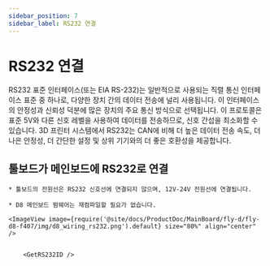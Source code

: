 ```yaml
---
sidebar_position: 7
sidebar_label: RS232 연결
---
```






# RS232 연결

RS232 표준 인터페이스(또는 EIA RS-232)는 일반적으로 사용되는 직렬 통신 인터페이스 표준 중 하나로, 다양한 장치 간의 데이터 전송에 널리 사용됩니다. 이 인터페이스의 안정성과 신뢰성 덕분에 많은 장치의 주요 통신 방식으로 선택됩니다. 이 프로토콜은 표준 5V와 다른 신호 레벨을 사용하여 데이터를 전송하므로, 신호 간섭을 최소화할 수 있습니다. 3D 프린터 시스템에서 RS232는 CAN에 비해 더 높은 데이터 전송 속도, 더 나은 안정성, 더 간단한 설정 및 상위 기기와의 더 좋은 호환성을 제공합니다.

## 툴보드가 메인보드에 RS232로 연결

    * 툴보드의 전원선은 RS232 신호선에 연결되지 않으며, 12V-24V 전원선에 연결됩니다.

    * D8 메인보드 펌웨어는 재컴파일할 필요가 없습니다.
    
    <ImageView image={require('@site/docs/ProductDoc/MainBoard/fly-d/fly-d8-f407/img/d8_wiring_rs232.png').default} size="80%" align="center" />


        <GetRS232ID />